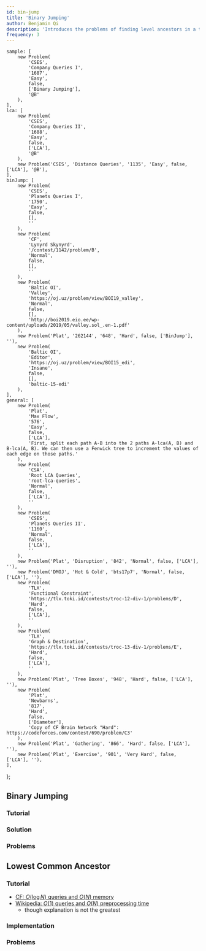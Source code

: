 ```yaml
---
id: bin-jump
title: 'Binary Jumping'
author: Benjamin Qi
description: 'Introduces the problems of finding level ancestors in a tree and computing the lowest common ancestors.'
frequency: 3
---
```



	sample: [
		new Problem(
			'CSES',
			'Company Queries I',
			'1687',
			'Easy',
			false,
			['Binary Jumping'],
			'@B'
		),
	],
	lca: [
		new Problem(
			'CSES',
			'Company Queries II',
			'1688',
			'Easy',
			false,
			['LCA'],
			'@B'
		),
		new Problem('CSES', 'Distance Queries', '1135', 'Easy', false, ['LCA'], '@B'),
	],
	binJump: [
		new Problem(
			'CSES',
			'Planets Queries I',
			'1750',
			'Easy',
			false,
			[],
			''
		),
		new Problem(
			'CF',
			'Lynyrd Skynyrd',
			'/contest/1142/problem/B',
			'Normal',
			false,
			[],
			''
		),
		new Problem(
			'Baltic OI',
			'Valley',
			'https://oj.uz/problem/view/BOI19_valley',
			'Normal',
			false,
			[],
			'http://boi2019.eio.ee/wp-content/uploads/2019/05/valley.sol_.en-1.pdf'
		),
		new Problem('Plat', '262144', '648', 'Hard', false, ['BinJump'], ''),
		new Problem(
			'Baltic OI',
			'Editor',
			'https://oj.uz/problem/view/BOI15_edi',
			'Insane',
			false,
			[],
			'baltic-15-edi'
		),
	],
	general: [
		new Problem(
			'Plat',
			'Max Flow',
			'576',
			'Easy',
			false,
			['LCA'],
			'First, split each path A-B into the 2 paths A-lca(A, B) and B-lca(A, B). We can then use a Fenwick tree to increment the values of each edge on those paths.'
		),
		new Problem(
			'CSA',
			'Root LCA Queries',
			'root-lca-queries',
			'Normal',
			false,
			['LCA'],
			''
		),
		new Problem(
			'CSES',
			'Planets Queries II',
			'1160',
			'Normal',
			false,
			['LCA'],
			''
		),
		new Problem('Plat', 'Disruption', '842', 'Normal', false, ['LCA'], ''),
		new Problem('DMOJ', 'Hot & Cold', 'bts17p7', 'Normal', false, ['LCA'], ''),
		new Problem(
			'TLX',
			'Functional Constraint',
			'https://tlx.toki.id/contests/troc-12-div-1/problems/D',
			'Hard',
			false,
			['LCA'],
			''
		),
		new Problem(
			'TLX',
			'Graph & Destination',
			'https://tlx.toki.id/contests/troc-13-div-1/problems/E',
			'Hard',
			false,
			['LCA'],
			''
		),
		new Problem('Plat', 'Tree Boxes', '948', 'Hard', false, ['LCA'], ''),
		new Problem(
			'Plat',
			'Newbarns',
			'817',
			'Hard',
			false,
			['Diameter'],
			'Copy of CF Brain Network "Hard": https://codeforces.com/contest/690/problem/C3'
		),
		new Problem('Plat', 'Gathering', '866', 'Hard', false, ['LCA'], ''),
		new Problem('Plat', 'Exercise', '901', 'Very Hard', false, ['LCA'], ''),
	],
};

## Binary Jumping

<Problems problems={problems.sample} />

### Tutorial

<Resources>
	<Resource source="CPH" title="18.1 - Finding Ancestors"> </Resource>
</Resources>

### Solution

<IncompleteSection />

### Problems

<Problems problems={problems.binJump} />

## Lowest Common Ancestor

<Problems problems={problems.lca} />

### Tutorial

<Resources>
	<Resource
		source="CPH"
		title="18.3 - LCA Method 1"
		starred
	></Resource>
	<Resource
		source="cp-algo"
		title="LCA with Binary Lifting"
		url="graph/lca_binary_lifting.html"
	>
	</Resource>
</Resources>

<Optional title="Improvements">

- [CF: $O(\log N)$ queries and $O(N)$ memory](https://codeforces.com/blog/entry/74847)
- [Wikipedia: $O(1)$ queries and $O(N)$ preprocessing time](https://en.wikipedia.org/wiki/Level_ancestor_problem#Ladder_algorithm)
  - though explanation is not the greatest

</Optional>

### Implementation

<Resources>
	<Resource source="Benq" title="LCAjump" url="https://github.com/bqi343/USACO/blob/master/Implementations/content/graphs%20(12)/Trees%20(10)/LCAjump.h"> </Resource>
</Resources>

<IncompleteSection />

### Problems

<Problems problems={problems.general} />
